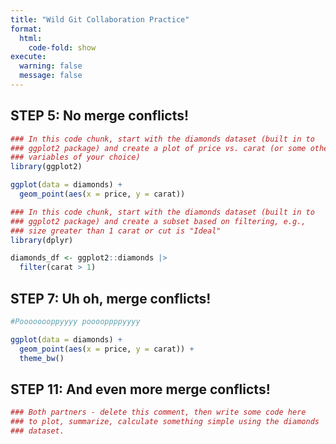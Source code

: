 ```yaml
---
title: "Wild Git Collaboration Practice"
format: 
  html:
    code-fold: show
execute: 
  warning: false
  message: false
---
```



## STEP 5: No merge conflicts!

```r
### In this code chunk, start with the diamonds dataset (built in to
### ggplot2 package) and create a plot of price vs. carat (or some other
### variables of your choice)
library(ggplot2)

ggplot(data = diamonds) +
  geom_point(aes(x = price, y = carat))

```

```r
### In this code chunk, start with the diamonds dataset (built in to
### ggplot2 package) and create a subset based on filtering, e.g., 
### size greater than 1 carat or cut is "Ideal"
library(dplyr)

diamonds_df <- ggplot2::diamonds |>
  filter(carat > 1)

```

## STEP 7: Uh oh, merge conflicts!

```r
#Poooooooppyyyy pooooppppyyyy

ggplot(data = diamonds) +
  geom_point(aes(x = price, y = carat)) +
  theme_bw()
```

## STEP 11: And even more merge conflicts!

```r
### Both partners - delete this comment, then write some code here
### to plot, summarize, calculate something simple using the diamonds
### dataset.


```
